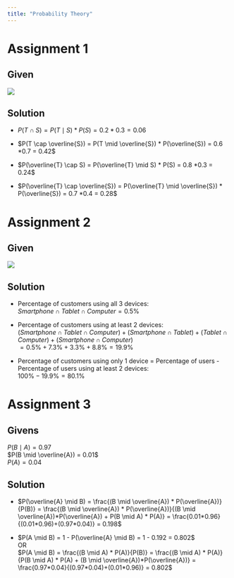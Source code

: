 ```yaml
---
title: "Probability Theory"
---
```


# Assignment 1
## Given
![](../../assets/img/Probability_Tree.png)

## Solution

* $P(T \cap S) = P(T \mid S) * P(S) = 0.2 *0.3 = 0.06$

* $P(T \cap \overline{S}) = P(T \mid \overline{S}) * P(\overline{S}) = 0.6 *0.7 = 0.42$

* $P(\overline{T} \cap S) = P(\overline{T} \mid S) * P(S) = 0.8 *0.3 = 0.24$

* $P(\overline{T} \cap \overline{S}) = P(\overline{T} \mid \overline{S}) * P(\overline{S}) = 0.7 *0.4 = 0.28$

# Assignment 2
## Given
![](../../assets/img/Venn_Diagram.png)

## Solution

* Percentage of customers using all 3 devices:  
$Smartphone \cap Tablet \cap Computer = 0.5\%$   

* Percentage of customers using at least 2 devices:  
$(Smartphone \cap Tablet \cap Computer) + (Smartphone \cap Tablet) +(Tablet \cap Computer) + (Smartphone \cap Computer)$   
$= 0.5\% + 7.3\% + 3.3\% + 8.8\% = 19.9\%$  

* Percentage of customers using only 1 device = Percentage of users - Percentage of users using at least 2 devices:  
$100\% - 19.9\% = 80.1\%$

# Assignment 3

## Givens

$P(B \mid A) = 0.97$  
$P(B \mid \overline{A}) = 0.01$  
$P(A) = 0.04$  

## Solution

* $P(\overline{A} \mid B) = \frac{(B \mid \overline{A}) * P(\overline{A})}{P(B)} = \frac{(B \mid \overline{A}) * P(\overline{A})}{(B \mid \overline{A})*P(\overline{A}) + P(B \mid A) * P(A)} = \frac{0.01*0.96}{(0.01*0.96)+(0.97*0.04)} = 0.198$


* $P(A \mid B) = 1 - P(\overline{A} \mid B) = 1 - 0.192 = 0.802$  
OR  
$P(A \mid B) = \frac{(B \mid A) * P(A)}{P(B)} = \frac{(B \mid A) * P(A)}{P(B \mid A) * P(A) + (B \mid \overline{A})*P(\overline{A})} = \frac{0.97*0.04}{(0.97*0.04)+(0.01*0.96)} = 0.802$

